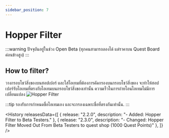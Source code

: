 ```yaml
---
sidebar_position: 7
---
```



# Hopper Filter

:::warning
ปัจจุบันอยู่ในช่วง Open Beta (ทุกคนสามารถลองได้ แต่ราคาบน Quest Board ค่อนข้างสูง)
:::

<GenMetaData
  description="Feature that helps you filter items in a hopper by placing an item frame on a Hopper, the Hopper to only accept items that match those within the frame."
  keywords="Hopper Filter, Hopper filter, Hopper, Item Frame, Filter, Filter items, Items, lamalia hopper filter, Hopper filter lamalia"
/>

## How to filter?

วางกรอบโชว์สิ่งของบนฮอปเปอร์ และใส่ไอเทมที่ต้องการคัดกรองบนกรอบโชว์สิ่งของ จะทำให้ฮอปเปอร์รับไอเทมที่ตรงกับไอเทมบนกรอบโชว์สิ่งของเท่านั้น ความเร็วในการถ่ายโอนไอเทมไม่มีการเปลี่ยนแปลง
![Hopper Filter](\img\doc\features\hopper_filter\Hopper_Filter.webp)

:::tip
รองรับการกำหนดชื่อไอเทมเอง และจะกรองเฉพาะชื่อที่ตรงกันเท่านั้น.
:::

<History releasesData={[
    { release: "2.2.0", description: "- Added: Hopper Filter to Beta Testers." },
    { release: "2.3.0", description: "- Changed: Hopper Filter Moved Out From Beta Testers to quest shop (1000 Quest Points)" },
  ]} />